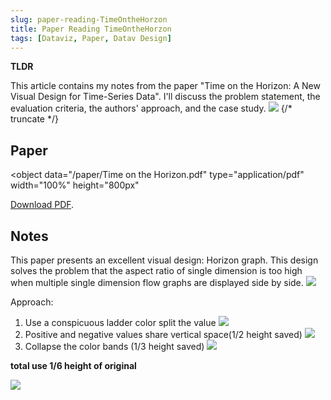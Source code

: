 ```yaml
---
slug: paper-reading-TimeOntheHorzon
title: Paper Reading TimeOntheHorzon
tags: [Dataviz, Paper, Datav Design]
---
```



**TLDR**

This article contains my notes from the paper "Time on the Horizon: A New Visual Design for Time-Series Data". I'll discuss the problem statement, the evaluation criteria, the authors' approach, and the case study.
![](https://kitee-1301346990.cos.ap-nanjing.myqcloud.com/Obsidian/202411131606372.png?imageSlim)
{/* truncate */}

## Paper

<object
  data="/paper/Time on the Horizon.pdf"
  type="application/pdf"
  width="100%"
  height="800px"
>
  <a href="/paper/Time on the Horizon.pdf">Download PDF</a>.
</object>

## Notes

This paper presents an excellent visual design: Horizon graph. This design solves the problem that the aspect ratio of single dimension is too high when multiple single dimension flow graphs are displayed side by side.
![](https://kitee-1301346990.cos.ap-nanjing.myqcloud.com/Obsidian/202411131557313.png?imageSlim)

Approach:

1. Use a conspicuous ladder color split the value
   ![](https://kitee-1301346990.cos.ap-nanjing.myqcloud.com/Obsidian/202411131605403.png?imageSlim)
2. Positive and negative values share vertical space(1/2 height saved)
   ![](https://kitee-1301346990.cos.ap-nanjing.myqcloud.com/Obsidian/202411131605182.png?imageSlim)
3. Collapse the color bands (1/3 height saved)
   ![](https://kitee-1301346990.cos.ap-nanjing.myqcloud.com/Obsidian/202411131606017.png?imageSlim)

**total use 1/6 height of original**

![](https://kitee-1301346990.cos.ap-nanjing.myqcloud.com/Obsidian/202411131606372.png?imageSlim)
